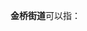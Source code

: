 '''金桥街道'''可以指：
{{PRC admin/disambig|12/01/10/009/000|21/08/82/003/000|41/17/02/561/000}}
{{disambig|cat=四字乡级行政区划消歧义}}